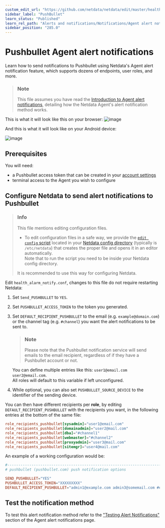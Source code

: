 ```yaml
---
custom_edit_url: "https://github.com/netdata/netdata/edit/master/health/notifications/pushbullet/README.md"
sidebar_label: "PushBullet"
learn_status: "Published"
learn_rel_path: "Alerts and notifications/Notifications/Agent alert notifications"
sidebar_position: "285.0"
---
```

# Pushbullet Agent alert notifications

Learn how to send notifications to Pushbullet using Netdata's Agent alert notification feature, which supports dozens of endpoints, user roles, and more.

> ### Note
>
> This file assumes you have read the [Introduction to Agent alert notifications](/docs/alerts-and-notifications/notifications/agent-alert-notifications), detailing how the Netdata Agent's alert notification method works.

This is what it will look like this on your browser:
![image](https://user-images.githubusercontent.com/70198089/229842827-e9c93e44-3c86-4ab6-9b44-d8b36a00b015.png)

And this is what it will look like on your Android device:

![image](https://user-images.githubusercontent.com/70198089/229842936-ea7e8f92-a353-43ca-a993-b1cc08e8508b.png)

## Prerequisites

You will need:

- a Pushbullet access token that can be created in your [account settings](https://www.pushbullet.com/#settings/account)
- terminal access to the Agent you wish to configure

## Configure Netdata to send alert notifications to Pushbullet

> ### Info
>
> This file mentions editing configuration files.  
>
> - To edit configuration files in a safe way, we provide the [`edit config` script](/docs/getting-started/manage-and-configure/configuration#use-edit-config-to-edit-configuration-files) located in your [Netdata config directory](/docs/getting-started/manage-and-configure/configuration#the-netdata-config-directory) (typically is `/etc/netdata`) that creates the proper file and opens it in an editor automatically.  
> Note that to run the script you need to be inside your Netdata config directory.
>
> It is recommended to use this way for configuring Netdata.

Edit `health_alarm_notify.conf`, changes to this file do not require restarting Netdata:

1. Set `Send_PUSHBULLET` to `YES`.
2. Set `PUSHBULLET_ACCESS_TOKEN` to the token you generated.
3. Set `DEFAULT_RECIPIENT_PUSHBULLET` to the email (e.g. `example@domain.com`) or the channel tag (e.g. `#channel`) you want the alert notifications to be sent to.  

   > ### Note
   >
   > Please note that the Pushbullet notification service will send emails to the email recipient, regardless of if they have a Pushbullet account or not.

   You can define multiple entries like this: `user1@email.com user2@email.com`.  
   All roles will default to this variable if left unconfigured.
4. While optional, you can also set `PUSHBULLET_SOURCE_DEVICE` to the identifier of the sending device.

You can then have different recipients per **role**, by editing `DEFAULT_RECIPIENT_PUSHBULLET` with the recipients you want, in the following entries at the bottom of the same file:

```conf
role_recipients_pushbullet[sysadmin]="user1@email.com"
role_recipients_pushbullet[domainadmin]="user2@mail.com"
role_recipients_pushbullet[dba]="#channel1"
role_recipients_pushbullet[webmaster]="#channel2"
role_recipients_pushbullet[proxyadmin]="user3@mail.com"
role_recipients_pushbullet[sitemgr]="user4@mail.com"
```

An example of a working configuration would be:

```conf
#------------------------------------------------------------------------------
# pushbullet (pushbullet.com) push notification options

SEND_PUSHBULLET="YES"
PUSHBULLET_ACCESS_TOKEN="XXXXXXXXX"
DEFAULT_RECIPIENT_PUSHBULLET="admin1@example.com admin3@somemail.com #examplechanneltag #anotherchanneltag"
```

## Test the notification method

To test this alert notification method refer to the ["Testing Alert Notifications"](/docs/alerts-and-notifications/notifications/agent-alert-notifications#testing-alert-notifications) section of the Agent alert notifications page.

